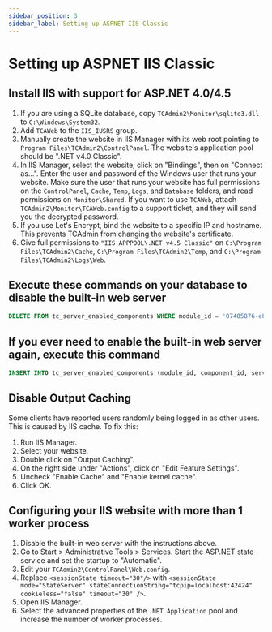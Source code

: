 ```yaml
---
sidebar_position: 3
sidebar_label: Setting up ASPNET IIS Classic
---
```


# Setting up ASPNET IIS Classic

## Install IIS with support for ASP.NET 4.0/4.5

1. If you are using a SQLite database, copy `TCAdmin2\Monitor\sqlite3.dll` to `C:\Windows\System32`.
2. Add `TCAWeb` to the `IIS_IUSRS` group.
3. Manually create the website in IIS Manager with its web root pointing to `Program Files\TCAdmin2\ControlPanel`. The website's application pool should be ".NET v4.0 Classic".
4. In IIS Manager, select the website, click on "Bindings", then on "Connect as...". Enter the user and password of the Windows user that runs your website. Make sure the user that runs your website has full permissions on the `ControlPanel`, `Cache`, `Temp`, `Logs`, and `Database` folders, and read permissions on `Monitor\Shared`. If you want to use `TCAWeb`, attach `TCAdmin2\Monitor\TCAWeb.config` to a support ticket, and they will send you the decrypted password.
5. If you use Let's Encrypt, bind the website to a specific IP and hostname. This prevents TCAdmin from changing the website's certificate.
6. Give full permissions to `"IIS APPPOOL\.NET v4.5 Classic"` on `C:\Program Files\TCAdmin2\Cache`, `C:\Program Files\TCAdmin2\Temp`, and `C:\Program Files\TCAdmin2\Logs\Web`.

## Execute these commands on your database to disable the built-in web server

```sql
DELETE FROM tc_server_enabled_components WHERE module_id = '07405876-e8c2-4b24-a774-4ef57f596384' AND component_id = 2 AND server_id = 1;
```

## If you ever need to enable the built-in web server again, execute this command

```sql
INSERT INTO tc_server_enabled_components (module_id, component_id, server_id) VALUES ('07405876-e8c2-4b24-a774-4ef57f596384', 2, 1);
```

## Disable Output Caching

Some clients have reported users randomly being logged in as other users. This is caused by IIS cache. To fix this:

1. Run IIS Manager.
2. Select your website.
3. Double click on "Output Caching".
4. On the right side under "Actions", click on "Edit Feature Settings".
5. Uncheck "Enable Cache" and "Enable kernel cache".
6. Click OK.

## Configuring your IIS website with more than 1 worker process

1. Disable the built-in web server with the instructions above.
2. Go to Start > Administrative Tools > Services. Start the ASP.NET state service and set the startup to "Automatic".
3. Edit your `TCAdmin2\ControlPanel\Web.config`.
4. Replace `<sessionState timeout="30"/>` with `<sessionState mode="StateServer" stateConnectionString="tcpip=localhost:42424" cookieless="false" timeout="30" />`.
5. Open IIS Manager.
6. Select the advanced properties of the `.NET Application` pool and increase the number of worker processes.